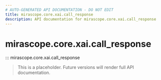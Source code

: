 ```yaml
---
# AUTO-GENERATED API DOCUMENTATION - DO NOT EDIT
title: mirascope.core.xai.call_response
description: API documentation for mirascope.core.xai.call_response
---
```


# mirascope.core.xai.call_response

::: mirascope.core.xai.call_response

> This is a placeholder. Future versions will render full API documentation.

